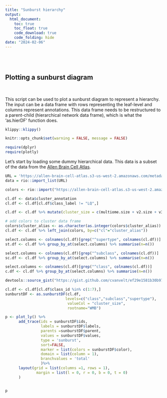 ```yaml
---
title: "Sunburst hierarchy"
output:
  html_document:
    toc: true
    toc_float: true
    code_download: true
    code_folding: hide
date: "2024-02-06"
---
```


\
\

## Plotting a sunburst diagram

\

This script can be used to plot a sunburst diagram to represent a hierarchy.
The input can be a data frame with rows representing the leaf-level and columns represent annotations. This data frame needs to be restructured to a parent-child (hierarchical network data frame), which is what the 'as.hierDF' function does. 

```r
klippy::klippy()
```

```r
knitr::opts_chunk$set(warning = FALSE, message = FALSE) 
```

```r

require(dplyr)
require(plotly)

```

Let's start by loading some dummy hierarchical data. This data is a subset of the data from
the [Allen Brain Cell Atlas](https://alleninstitute.github.io/abc_atlas_access/intro.html).

```r
URL = 'https://allen-brain-cell-atlas.s3-us-west-2.amazonaws.com/metadata/WMB-taxonomy/20231215/cl.df_CCN202307220.xlsx'
data = rio::import_list(URL)

colors <- rio::import("https://allen-brain-cell-atlas.s3-us-west-2.amazonaws.com/metadata/WMB-taxonomy/20231215/views/cluster_to_cluster_annotation_membership_color.csv")
```

```r

cl.df <- data$cluster_annotation
cl.df <- cl.df[cl.df$class_label != "LQ",]

cl.df <- cl.df %>% mutate(cluster_size = c(multiome.size + v2.size + v3.size))

# add colors to cluster data frame
colors$cluster_alias <- as.character(as.integer(colors$cluster_alias))
cl.df <- cl.df %>% left_join(colors, by=c("cl"="cluster_alias"))

select.columns <- colnames(cl.df)[grep("^supertype", colnames(cl.df))]
st.df <- cl.df %>% group_by_at(select.columns) %>% summarise(n=n())

select.columns <- colnames(cl.df)[grep("^subclass", colnames(cl.df))]
sc.df <- cl.df %>% group_by_at(select.columns) %>% summarise(n=n())

select.columns <- colnames(cl.df)[grep("^class", colnames(cl.df))]
c.df <- cl.df %>% group_by_at(select.columns) %>% summarise(n=n())

```


```r
devtools::source_gist("https://gist.github.com/cvanvelt/ef29e1581b30b9758ec1bba1b8322619")
```



```r
cl.df <- cl.df[cl.df$class_id %in% c(1:7),]
sunburstDF <- as.sunburstDF(cl.df, 
                           levels=c("class","subclass","supertype"),
                            valueCol = "cluster_size", 
                            rootname="WMB")
```

```r
p <- plot_ly() %>%
      add_trace(ids = sunburstDF$ids,
                labels = sunburstDF$labels,
                parents =sunburstDF$parent,
                values = sunburstDF$values,
                type = 'sunburst',
                sort=FALSE,
                marker = list(colors = sunburstDF$color),
                domain = list(column = 1),
                branchvalues = 'total'
                )%>%
      layout(grid = list(columns =1, rows = 1),
              margin = list(l = 0, r = 0, b = 0, t = 0)
      )



```

```r
p
```


